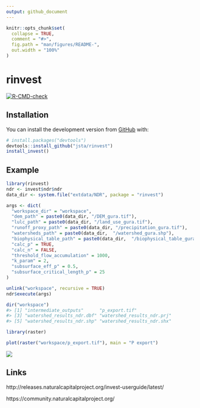 ```yaml
---
output: github_document
---
```


<!-- README.md is generated from README.Rmd. Please edit that file -->

```r
knitr::opts_chunk$set(
  collapse = TRUE,
  comment = "#>",
  fig.path = "man/figures/README-",
  out.width = "100%"
)
```

# rinvest

<!-- badges: start -->
[![R-CMD-check](https://github.com/jsta/rinvest/workflows/R-CMD-check/badge.svg)](https://github.com/jsta/rinvest/actions)
<!-- badges: end -->

## Installation

You can install the development version from [GitHub](https://github.com/) with:

``` r
# install.packages("devtools")
devtools::install_github("jsta/rinvest")
install_invest()
```
## Example

```r
library(rinvest)
ndr <- invest$ndr$ndr
data_dir <- system.file("extdata/NDR", package = "rinvest")

args <- dict(
  "workspace_dir" = "workspace",
  "dem_path" = paste0(data_dir, "/DEM_gura.tif"),
  "lulc_path" = paste0(data_dir, "/land_use_gura.tif"),
  "runoff_proxy_path" = paste0(data_dir, "/precipitation_gura.tif"),
  "watersheds_path" = paste0(data_dir,  "/watershed_gura.shp"),
  "biophysical_table_path" = paste0(data_dir,  "/biophysical_table_gura.csv"),
  "calc_p" = TRUE,
  "calc_n" = FALSE,
  "threshold_flow_accumulation" = 1000,
  "k_param" = 2,
  "subsurface_eff_p" = 0.5,
  "subsurface_critical_length_p" = 25
)

unlink("workspace", recursive = TRUE)
ndr$execute(args)
```

```r
dir("workspace")
#> [1] "intermediate_outputs"      "p_export.tif"             
#> [3] "watershed_results_ndr.dbf" "watershed_results_ndr.prj"
#> [5] "watershed_results_ndr.shp" "watershed_results_ndr.shx"
```

```r
library(raster)

plot(raster("workspace/p_export.tif"), main = "P export")
```

![](man/figures/README-unnamed-chunk-3-1.png)

## Links

http://releases.naturalcapitalproject.org/invest-userguide/latest/

https://community.naturalcapitalproject.org/
